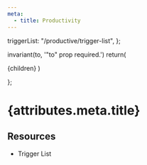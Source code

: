 ```yaml
---
meta:
  - title: Productivity
---
```



  triggerList: "/productive/trigger-list",
};

  invariant(to, '"to" prop required.')
  return(
  <Link to={to} prefetch="intent">
    {children}
  </Link>
  )

};

# {attributes.meta.title}

## Resources

- <MdxLink to={docLinks.triggerList}>Trigger List</MdxLink>
